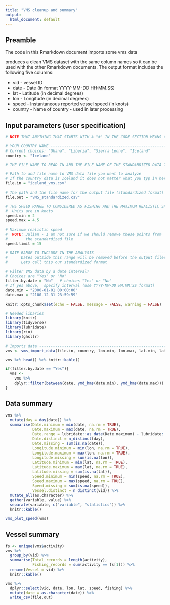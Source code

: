 ```yaml
---
title: "VMS cleanup and summary"
output:
  html_document: default
---
```


## Preamble

The code in this Rmarkdown document imports some vms data

produces a clean VMS dataset with the same column names so it can be used with the other Rmarkdown documents.  The output format includes the following five columns:

* vid - vessel ID
* date - Date (in format YYYY-MM-DD HH:MM.SS)
* lat - Latitude (in decimal degrees)
* lon - Longitude (in decimal degrees)
* speed - Instantaneous reported vessel speed (in knots)
* country - Name of country - used in later processing

## Input parameters (user specification)

```r
# NOTE THAT ANYTHING THAT STARTS WITH A "#" IN THE CODE SECTION MEANS COMMENT

# YOUR COUNTRY NAME ------------------------------------------------------------
# Current choices: "Ghana", "Liberia", "Sierra Leone", "Iceland"
country <- "Iceland"  

# THE FILE NAME TO READ IN AND THE FILE NAME OF THE STANDARDIZED DATA TO SAVE --

# Path to and file name to VMS data file you want to analyze
# If the country data is Iceland it does not matter what you typ in here: it will be ignored
file.in = "iceland_vms.csv"

# The path and the file name for the output file (standardized format)
file.out = "VMS_standardized.csv"

# THE SPEED RANGE TO CONSIDERED AS FISHING AND THE MAXIMUM REALISTIC SPEED -----
#  Units are in knots
speed.min = 2
speed.max = 4.5

# Maximum realistic speed
#  NOTE: Julian - I am not sure if we should remove these points from
#        the standardized file
speed.limit = 15

# DATE RANGE TO INCLUDE IN THE ANALYSIS ----------------------------------------
#      Dates outside this range will be removed before the output files is saved
#      Lets call this our standardized format

# Filter VMS data by a date interval?
# Choices are "Yes" or "No"
filter.by.date = "No"   # choices "Yes" or "No"
# If yes above,  specify interval (use YYYY-MM-DD HH:MM:SS format)
date.min = "2000-01-01 00:00:00"
date.max = "2100-12-31 23:59:59"

```

```r
knitr::opts_chunk$set(echo = FALSE, message = FALSE, warning = FALSE)
```

```r
# Needed libaries
library(knitr)
library(tidyverse)
library(lubridate)
library(rio)
library(ghsllr)
```

```r
# Imports data -----------------------------------------------------------------
vms <- vms_import_data(file.in, country, lon.min, lon.max, lat.min, lat.max)
```

```r
vms %>% head() %>% knitr::kable()
```

```r
if(filter.by.date == "Yes"){
  vms <- 
    vms %>%
    dplyr::filter(between(date, ymd_hms(date.min), ymd_hms(date.max)))
}

```

## Data summary

```r
vms %>%
  mutate(day = day(date)) %>%
  summarise(Date.minimum = min(date, na.rm = TRUE),
            Date.maximum = max(date, na.rm = TRUE),
            Date.range = lubridate::as_date(Date.maximum) - lubridate::as_date(Date.minimum) + 1,
            Date.distinct = n_distinct(day),
            Date.missing = sum(is.na(date)),
            Longitude.minimum = min(lon, na.rm = TRUE),
            Longitude.maximum = max(lon, na.rm = TRUE),
            Longitude.missing = sum(is.na(lon)),
            Latitude.minimum = min(lat, na.rm = TRUE),
            Latitude.maximum = max(lat, na.rm = TRUE),
            Latitude.missing = sum(is.na(lat)),
            Speed.minimum = min(speed, na.rm = TRUE),
            Speed.maximum = max(speed, na.rm = TRUE),
            Speed.missing = sum(is.na(speed)),
            Vessel.distinct = n_distinct(vid)) %>% 
  mutate_all(as.character) %>%
  gather(variable, value) %>%
  separate(variable, c("variable", "statistics")) %>%
  knitr::kable()

vms_plot_speed(vms)
```

## Vessel summary

```r

fs <- unique(vms$activity)
vms %>%
  group_by(vid) %>%
  summarise(Total_records = length(activity),
            Fishing_records = sum(activity == fs[1])) %>%
  rename(Vessel = vid) %>%
  knitr::kable()

vms %>%
  dplyr::select(vid, date, lon, lat, speed, fishing) %>%
  mutate(date = as.character(date)) %>%
  write_csv(file.out)

```
